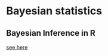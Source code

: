 
# Bayesian statistics

## Bayesian Inference in R

[see here](https://rpubs.com/Daniel_He/1142539)

 
